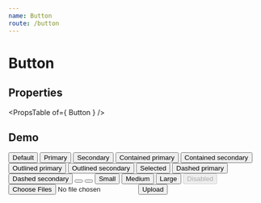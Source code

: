 ```yaml
---
name: Button
route: /button
---
```



# Button

## Properties
<PropsTable of={ Button } />

## Demo
<Playground>
    <Button margin={ 12 }>
        Default
    </Button>
    <Button color='primary' margin={ 12 }>
        Primary
    </Button>
    <Button color='secondary' margin={ 12 }>
        Secondary
    </Button>
    <Button variant='contained' color='primary' margin={ 12 }>
        Contained primary
    </Button>
    <Button variant='contained' color='secondary' margin={ 12 }>
        Contained secondary
    </Button>
    <Button variant='outlined' color='primary' margin={ 12 }>
        Outlined primary
    </Button>
    <Button variant='outlined' color='secondary' margin={ 12 }>
        Outlined secondary
    </Button>
    <Button selected variant='contained' color='primary' margin={ 12 }>
        Selected
    </Button>
    <Button variant='dashed' color='primary' margin={ 12 }>
        Dashed primary
    </Button>
    <Button variant='dashed' color='secondary' margin={ 12 }>
        Dashed secondary
    </Button>
    <Button variant='fab' color='primary' margin={ 12 }>
        <IconAdd />
    </Button>
    <Button mini variant='fab' color='primary' margin={ 12 }>
        <IconAdd />
    </Button>
    <Button size='small' color='primary' variant='contained' margin={ 12 }>
        Small
    </Button>
    <Button size='medium' color='primary' variant='contained' margin={ 12 }>
        Medium
    </Button>
    <Button size='large' color='primary' variant='contained' margin={ 12 }>
        Large
    </Button>
    <Button disabled variant='contained' color='primary' margin={ 12 }>
        Disabled
    </Button>
    <input
        accept='image/*'
        style={ { display: 'none' } }
        id='flat-button-file'
        multiple
        type='file'
    />
    <label htmlFor='flat-button-file'>
        <Button variant='outlined' component='span'>
            Upload
        </Button>
    </label>
</Playground>
